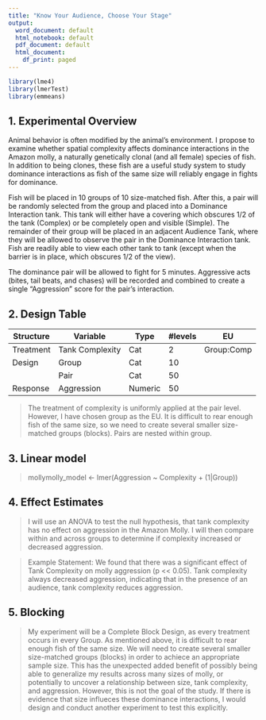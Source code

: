 ```yaml
---
title: "Know Your Audience, Choose Your Stage"
output:
  word_document: default
  html_notebook: default
  pdf_document: default
  html_document:
    df_print: paged
---
```


```r
library(lme4)
library(lmerTest)
library(emmeans)
```
## 1. Experimental Overview

Animal behavior is often modified by the animal's environment. I propose to examine whether spatial complexity affects dominance interactions in the Amazon molly, a naturally genetically clonal (and all female) species of fish. In addition to being clones, these fish are a useful study system to study dominance interactions as fish of the same size will reliably engage in fights for dominance.

Fish will be placed in 10 groups of 10 size-matched fish. After this, a pair will be randomly selected from the group and placed into a Dominance Interaction tank. This tank will either have a covering which obscures 1/2 of the tank (Complex) or be completely open and visible (Simple). The remainder of their group will be placed in an adjacent Audience Tank, where they will be allowed to observe the pair in the Dominance Interaction tank. Fish are readily able to view each other tank to tank (except when the barrier is in place, which obscures 1/2 of the view).

The dominance pair will be allowed to fight for 5 minutes. Aggressive acts (bites, tail beats, and chases) will be recorded and combined to create a single "Aggression" score for the pair's interaction.

## 2. Design Table

| Structure | Variable        | Type    | #levels | EU              |
|-----------|-----------------|---------|---------|-----------------|
| Treatment | Tank Complexity | Cat     | 2       | Group:Comp      |
| Design    | Group           | Cat     | 10      |                 |
|           | Pair            | Cat     | 50      |                 |
| Response  | Aggression      | Numeric | 50      |                 |

> The treatment of complexity is uniformly applied at the pair level. However, I have chosen group as the EU. It is difficult to rear enough fish of the same size, so we need to create several smaller size-matched groups (blocks). Pairs are nested within group.


## 3. Linear model

> mollymolly_model <- lmer(Aggression ~ Complexity + (1|Group))


## 4. Effect Estimates

> I will use an ANOVA to test the null hypothesis, that tank complexity has no effect on aggression in the Amazon Molly. I will then compare within and across groups to determine if complexity increased or decreased aggression.

> Example Statement: We found that there was a significant effect of Tank Complexity on molly aggression (p << 0.05). Tank complexity always decreased aggression, indicating that in the presence of an audience, tank complexity reduces aggression.

## 5. Blocking

> My experiment will be a Complete Block Design, as every treatment occurs in every Group. As mentioned above, it is difficult to rear enough fish of the same size. We will need to create several smaller size-matched groups (blocks) in order to achiece an appropriate sample size. This has the unexpected added benefit of possibly being able to generalize my results across many sizes of molly, or potentially to uncover a relationship between size, tank complexity, and aggression. However, this is not the goal of the study. If there is evidence that size influeces these dominance interactions, I would design and conduct another experiment to test this explicitly.